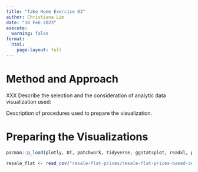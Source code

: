 ```yaml
---
title: "Take Home Exercise 03"
author: Christiana Lim
date: "10 Feb 2023"
execute: 
  warning: false
format: 
  html: 
    page-layout: full
---
```


# Method and Approach

XXX Describe the selection and the consideration of analytic data visualization used:

Description of procedures used to prepare the visualization.

# **Preparing the Visualizations**

```r
pacman::p_load(plotly, DT, patchwork, tidyverse, ggstatsplot, readxl, performance, parameters, see, gtsummary, crosstalk, ggdist, gganimate)

```

```r
resale_flat <- read_csv("resale-flat-prices/resale-flat-prices-based-on-registration-date-from-jan-2017-onwards.csv")
```
